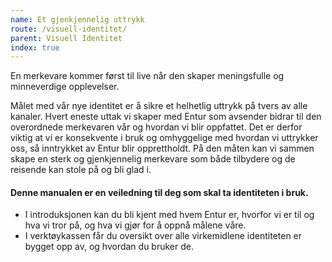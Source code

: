 ```yaml
---
name: Et gjenkjennelig uttrykk
route: /visuell-identitet/
parent: Visuell Identitet
index: true
---
```



<PageHeader>
  En merkevare kommer først til live når den skaper meningsfulle og minneverdige
  opplevelser.
</PageHeader>

Målet med vår nye identitet er å sikre et helhetlig uttrykk på tvers av alle kanaler.
Hvert eneste uttak vi skaper med Entur som avsender bidrar til den overordnede merkevaren vår og hvordan vi blir oppfattet.
Det er derfor viktig at vi er konsekvente i bruk og omhyggelige med hvordan vi uttrykker oss, så inntrykket av Entur blir opprettholdt.
På den måten kan vi sammen skape en sterk og gjenkjennelig merkevare som både tilbydere og de reisende kan stole på og bli glad i.

#### Denne manualen er en veiledning til deg som skal ta identiteten i bruk.

- I introduksjonen kan du bli kjent med hvem Entur er, hvorfor vi er til og hva vi tror på, og hva vi gjør for å oppnå målene våre.
- I verktøykassen får du oversikt over alle virkemidlene identiteten er bygget opp av, og hvordan du bruker de.
